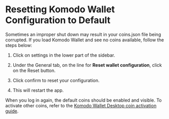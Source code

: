 

# Resetting Komodo Wallet Configuration to Default

Sometimes an improper shut down may result in your coins.json file being corrupted. If you load Komodo Wallet and see no coins available, follow the steps below:

1.  Click on settings in the lower part of the sidebar.

<OptimizedImage title="Resetting Komodo Wallet Configuration to Default" src={resetConfigurationToDefault1} classNaming="w-200" alt="Resetting Komodo Wallet Configuration to Default" />

2.  Under the General tab, on the line for **Reset wallet configuration**, click on the Reset button.

<OptimizedImage title="Resetting Komodo Wallet Configuration to Default" src={resetConfigurationToDefault2} classNaming="w-full" alt="Resetting Komodo Wallet Configuration to Default" />

3.  Click confirm to reset your configuration.

<OptimizedImage title="Resetting Komodo Wallet Configuration to Default" src={resetConfigurationToDefault3} classNaming="w-300" alt="Resetting Komodo Wallet Configuration to Default" />

4.  This will restart the app.

<OptimizedImage title="Resetting Komodo Wallet Configuration to Default" src={resetConfigurationToDefault4} classNaming="w-300" alt="Resetting Komodo Wallet Configuration to Default" />

When you log in again, the default coins should be enabled and visible. To activate other coins, refer to the [Komodo Wallet Desktop coin activation guide](/komodo-wallet/desktop/activate-coins/).
